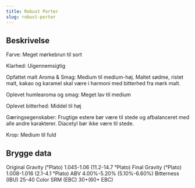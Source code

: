 ```yaml
---
title: Robust Porter
slug: robust-porter
---
```


## Beskrivelse
Farve: Meget mørkebrun til sort

Klarhed: Uigennemsigtig

Opfattet malt Aroma &amp; Smag: Medium til medium-høj. Maltet sødme, ristet malt, kakao og karamel skal være i harmoni med bitterhed fra mørk malt.

Oplevet humlearoma og smag: Meget lav til medium

Oplevet bitterhed: Middel til høj

Gæringsegenskaber: Frugtige estere bør være til stede og afbalanceret med alle andre karakterer. Diacetyl bør ikke være til stede.

Krop: Medium til fuld



## Brygge data
Original Gravity (°Plato) 1.045-1.06 (11.2-14.7 °Plato)
Final Gravity  (°Plato) 1.008-1.016 (2.1-4.1 °Plato)
ABV 4.00%-5.20% (5.10%-6.60%)
Bitterness (IBU) 25-40
Color SRM (EBC) 30&#43;(60&#43; EBC)					

